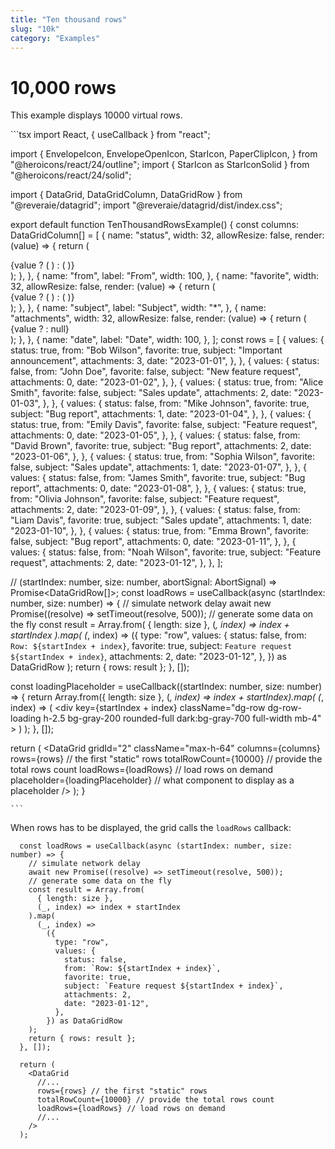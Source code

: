 ```yaml
---
title: "Ten thousand rows"
slug: "10k"
category: "Examples"
---
```

# 10,000 rows

This example displays 10000 virtual rows.

<Tabs>
  <Tab label="Preview">
    <TenThousandRowsExample />
  </Tab>
  <Tab label="Code">
    ```tsx
import React, { useCallback } from "react";

import {
  EnvelopeIcon,
  EnvelopeOpenIcon,
  StarIcon,
  PaperClipIcon,
} from "@heroicons/react/24/outline";
import { StarIcon as StarIconSolid } from "@heroicons/react/24/solid";

import { DataGrid, DataGridColumn, DataGridRow } from "@reveraie/datagrid";
import "@reveraie/datagrid/dist/index.css";

export default function TenThousandRowsExample() {
  const columns: DataGridColumn[] = [
    {
      name: "status",
      width: 32,
      allowResize: false,
      render: (value) => {
        return (
          <div>
            {value ? (
              <EnvelopeOpenIcon className="w-full h-full" />
            ) : (
              <EnvelopeIcon className="w-full h-full" />
            )}
          </div>
        );
      },
    },
    {
      name: "from",
      label: "From",
      width: 100,
    },
    {
      name: "favorite",
      width: 32,
      allowResize: false,
      render: (value) => {
        return (
          <div>
            {value ? (
              <StarIconSolid className="w-full h-full" />
            ) : (
              <StarIcon className="w-full h-full" />
            )}
          </div>
        );
      },
    },
    {
      name: "subject",
      label: "Subject",
      width: "*",
    },
    {
      name: "attachments",
      width: 32,
      allowResize: false,
      render: (value) => {
        return (
          <div>
            {value ? <PaperClipIcon className="w-full h-full" /> : null}
          </div>
        );
      },
    },
    {
      name: "date",
      label: "Date",
      width: 100,
    },
  ];
  const rows = [
    {
      values: {
        status: true,
        from: "Bob Wilson",
        favorite: true,
        subject: "Important announcement",
        attachments: 3,
        date: "2023-01-01",
      },
    },
    {
      values: {
        status: false,
        from: "John Doe",
        favorite: false,
        subject: "New feature request",
        attachments: 0,
        date: "2023-01-02",
      },
    },
    {
      values: {
        status: true,
        from: "Alice Smith",
        favorite: false,
        subject: "Sales update",
        attachments: 2,
        date: "2023-01-03",
      },
    },
    {
      values: {
        status: false,
        from: "Mike Johnson",
        favorite: true,
        subject: "Bug report",
        attachments: 1,
        date: "2023-01-04",
      },
    },
    {
      values: {
        status: true,
        from: "Emily Davis",
        favorite: false,
        subject: "Feature request",
        attachments: 0,
        date: "2023-01-05",
      },
    },
    {
      values: {
        status: false,
        from: "David Brown",
        favorite: true,
        subject: "Bug report",
        attachments: 2,
        date: "2023-01-06",
      },
    },
    {
      values: {
        status: true,
        from: "Sophia Wilson",
        favorite: false,
        subject: "Sales update",
        attachments: 1,
        date: "2023-01-07",
      },
    },
    {
      values: {
        status: false,
        from: "James Smith",
        favorite: true,
        subject: "Bug report",
        attachments: 0,
        date: "2023-01-08",
      },
    },
    {
      values: {
        status: true,
        from: "Olivia Johnson",
        favorite: false,
        subject: "Feature request",
        attachments: 2,
        date: "2023-01-09",
      },
    },
    {
      values: {
        status: false,
        from: "Liam Davis",
        favorite: true,
        subject: "Sales update",
        attachments: 1,
        date: "2023-01-10",
      },
    },
    {
      values: {
        status: true,
        from: "Emma Brown",
        favorite: false,
        subject: "Bug report",
        attachments: 0,
        date: "2023-01-11",
      },
    },
    {
      values: {
        status: false,
        from: "Noah Wilson",
        favorite: true,
        subject: "Feature request",
        attachments: 2,
        date: "2023-01-12",
      },
    },
  ];

  // (startIndex: number, size: number,  abortSignal: AbortSignal) => Promise<DataGridRow[]>;
  const loadRows = useCallback(async (startIndex: number, size: number) => {
    // simulate network delay
    await new Promise((resolve) => setTimeout(resolve, 500));
    // generate some data on the fly
    const result = Array.from(
      { length: size },
      (_, index) => index + startIndex
    ).map(
      (_, index) =>
        ({
          type: "row",
          values: {
            status: false,
            from: `Row: ${startIndex + index}`,
            favorite: true,
            subject: `Feature request ${startIndex + index}`,
            attachments: 2,
            date: "2023-01-12",
          },
        }) as DataGridRow
    );
    return { rows: result };
  }, []);

  const loadingPlaceholder = useCallback((startIndex: number, size: number) => {
    return Array.from({ length: size }, (_, index) => index + startIndex).map(
      (_, index) => (
        <div
          key={startIndex + index}
          className="dg-row dg-row-loading h-2.5 bg-gray-200 rounded-full dark:bg-gray-700 full-width mb-4"
        ></div>
      )
    );
  }, []);

  return (
    <DataGrid
      gridId="2"
      className="max-h-64"
      columns={columns}
      rows={rows} // the first "static" rows
      totalRowCount={10000} // provide the total rows count
      loadRows={loadRows} // load rows on demand
      placeholder={loadingPlaceholder} // what component to display as a placeholder
    />
  );
}

    ```
  </Tab>
</Tabs>

When rows has to be displayed, the grid calls the ```loadRows``` callback:

```tsx
  const loadRows = useCallback(async (startIndex: number, size: number) => {
    // simulate network delay
    await new Promise((resolve) => setTimeout(resolve, 500));
    // generate some data on the fly
    const result = Array.from(
      { length: size },
      (_, index) => index + startIndex
    ).map(
      (_, index) =>
        ({
          type: "row",
          values: {
            status: false,
            from: `Row: ${startIndex + index}`,
            favorite: true,
            subject: `Feature request ${startIndex + index}`,
            attachments: 2,
            date: "2023-01-12",
          },
        }) as DataGridRow
    );
    return { rows: result };
  }, []);

  return (
    <DataGrid
      //...
      rows={rows} // the first "static" rows
      totalRowCount={10000} // provide the total rows count
      loadRows={loadRows} // load rows on demand
      //...
    />
  );
```